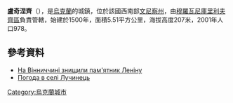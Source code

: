 {{coord|48|43|11|N|27|48|25|E|scale:30000|display=title}}

'''盧奇涅齊'''（{{lang-uk|Лучинець}}），是[[烏克蘭|烏克蘭]]的城鎮，位於該國西南部[[文尼察州|文尼察州]]，由[[穆羅瓦尼庫里利夫齊區|穆羅瓦尼庫里利夫齊區]]負責管轄，始建於1500年，面積5.51平方公里，海拔高度207米，2001年人口978。

==參考資料==
*[http://24tv.ua/home/showSingleNews.do?na_vinnichchini_znishhili_pamyatnik_leninu&objectId=441332 На Вінниччині знищили пам'ятник Леніну] {{Wayback|url=http://24tv.ua/home/showSingleNews.do?na_vinnichchini_znishhili_pamyatnik_leninu&objectId=441332 |date=20140910065532 }}
* [http://weather.in.ua/ua/vinnickaja/14081 Погода в селі Лучинець] {{Wayback|url=http://weather.in.ua/ua/vinnickaja/14081 |date=20170804183417 }}

{{Ukraine-geo-stub}}
[[Category:烏克蘭城市|Category:烏克蘭城市]]
